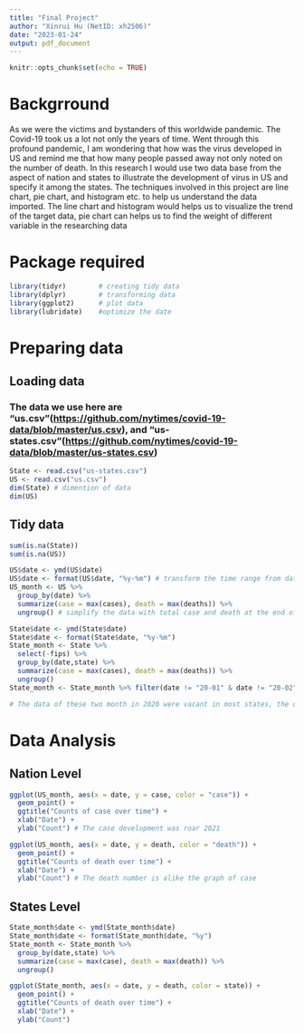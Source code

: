 ```yaml
---
title: "Final Project"
author: "Xinrui Hu (NetID: xh2506)"
date: "2023-01-24"
output: pdf_document
---
```


```r
knitr::opts_chunk$set(echo = TRUE)
```
# Backgrround

  As we were the victims and bystanders of this worldwide pandemic. The Covid-19 took us a lot not only the years of time. Went through this profound pandemic, I am wondering that how was the virus developed in US and remind me that how many people passed away not only noted on the number of death.
  In this research I would use two data base from the aspect of nation and states to illustrate the development of virus in US and specify it among the states.
  The techniques involved in this project are line chart, pie chart, and histogram etc. to help us understand the data imported.
  The line chart and histogram would helps us to visualize the trend of the target data, pie chart can helps us to find the weight of different variable in the researching data


# Package required

```r
library(tidyr)        # creating tidy data
library(dplyr)        # transforming data
library(ggplot2)      # plot data
library(lubridate)    #optimize the date
```

# Preparing data

## Loading data
### The data we use here are "us.csv"(<https://github.com/nytimes/covid-19-data/blob/master/us.csv>), and "us-states.csv"(<https://github.com/nytimes/covid-19-data/blob/master/us-states.csv>)
```r
State <- read.csv("us-states.csv")
US <- read.csv("us.csv")
dim(State) # dimention of data
dim(US)
```

## Tidy data
```r
sum(is.na(State))
sum(is.na(US))
```
```r
US$date <- ymd(US$date)
US$date <- format(US$date, "%y-%m") # transform the time range from date to month.
US_month <- US %>%
  group_by(date) %>%
  summarize(case = max(cases), death = max(deaths)) %>%
  ungroup() # simplify the data with total case and death at the end of the month
```
```r
State$date <- ymd(State$date)
State$date <- format(State$date, "%y-%m")
State_month <- State %>%
  select(-fips) %>% 
  group_by(date,state) %>%
  summarize(case = max(cases), death = max(deaths)) %>% 
  ungroup()
State_month <- State_month %>% filter(date != "20-01" & date != "20-02" & date != "23-01")

# The data of these two month in 2020 were vacant in most states, the date in of Jan. in 2023 is fewer.
```

# Data Analysis

## Nation Level
```r
ggplot(US_month, aes(x = date, y = case, color = "case")) + 
  geom_point() + 
  ggtitle("Counts of case over time") +
  xlab("Date") +
  ylab("Count") # The case development was roar 2021
```

```r
ggplot(US_month, aes(x = date, y = death, color = "death")) + 
  geom_point() + 
  ggtitle("Counts of death over time") +
  xlab("Date") +
  ylab("Count") # The death number is alike the graph of case
```

## States Level
```r
State_month$date <- ymd(State_month$date)
State_month$date <- format(State_month$date, "%y")
State_month <- State_month %>%
  group_by(date,state) %>%
  summarize(case = max(case), death = max(death)) %>% 
  ungroup()
```

```r
ggplot(State_month, aes(x = date, y = death, color = state)) + 
  geom_point() + 
  ggtitle("Counts of death over time") +
  xlab("Date") +
  ylab("Count")
```


